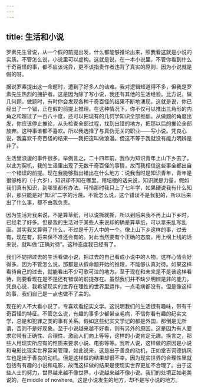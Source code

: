 ```yaml
---
---
---
```

title: 生活和小说
---

罗素先生曾说，从一个假的前提出发，什么都能够推论出来，照我看这就是小说的实质。不管怎么说，小说里可以虚构。这就是说，在一本小说里，不管你看到什么千奇百怪的事，都不应该诧异，更不该指责作者违背了真实的原则，因为小说就是假的呀。

据说罗素提出这一命题时，遭到了好多人的诘难。我对逻辑知道得不多，但我是罗素先生热烈的拥护者。这是因为除了写小说，我还有其他的生活经验。比方说，做几何题。做题时，有时你会发现各种千奇百怪的结果不断地涌现，这就是说，你已经出了一个错，正在假的前提上推理。在这种情况下，你不仅可以推出三角形的内角之和超过了一百八十度，还可以把现有的几何学知识全部推翻。从做题的角度出发，你应该停止推论，从头检查全部过程，找到出错的地方，把那以后的推论全部放弃。这种事谁都不喜欢。所以我选择了与真伪无关的职业——写小说。凭良心说，我喜欢千奇百怪的结果——我把这叫做浪漫。但这不等于我就没有能力明辨是非了。

生活里浪漫的事件很多。举例言之，二十四年前，我作为知识青年上山下乡去了。以此为契机，我的生活里出现了无数千奇百怪的事情，故而我相信这些事全都出自一个错误的前提。现在我能够指出错出在什么地方：说我当时是知识青年，青年是很够格的（十六岁），知识却不知在哪里。用培根的话来说，知识就是力量，假如我们真有知识，到哪里都有办法。可怜那时我只上了七年学，如果硬说我有什么知识，那只能是对“知识”二字的污蔑。不管怎么说，这个错误不是我犯的，所以后来出了什么事，都不由我负责。

因为生活对我来说，不是算草纸，可以说撕就撕，所以到后来我不再上山下乡时，已经老了好多。但是我的生活对于某些人来说却的确是算草纸，可以拿来乱写乱画。其实我又算得了什么，不过是千万人中的一个。像上山下乡这样的事，过去有，现在有，将来保不准还会有的。对此当然要有个正确的态度，用上纲上线的话来说，就叫做“正确对待”。这种态度我已经有了。

我们不妨把过去的生活看做小说，把过去的自己看成小说中的人物，这样心情会好得多。因为不管怎么说，那都是从假命题开始的推理，不能够认真对待。如果这样看待自己的过去，就能看出不少可歌可泣的地方。至于现在和未来是不是该这样看待，则要看现在是不是还有错误的前提存在。虽然我们并不缺少明辨是非的能力。凭良心说，我希望现实的世界在理性的世界里运作，一点毛病都没有。但是像这样的事，我们自己是一点也做不了主的。

现在的人不大看小说了，专喜欢看纪实文学。这说明我们的生活很有趣味，带有千奇百怪的特征。不管怎么说，有趣的事多少都带点毛病，不信你看有趣的纪实文学，总是和犯罪之类的事有关系。假如这些纪实文学记的都是外国，那倒是无所谓，否则不是好现象。至于小说越来越不好看，则有另外的原因。这是因为有人要求它带有正确性、合理性、激励人们向上等等，这样的小说肯定无趣。换言之，那些人用现实所应有的性质来要求小说、电影等等。我听人说，这样做的原因是小说和电影比现实世界容易管理，如此说来，这是出于善良的动机，正如堂吉诃德挑风车也是出于善良的动机。但是这样做的结果却很不幸。因为现实世界的合理性里就包括有有趣的小说和电影，故而这样做的结果是使现实世界更加不合理了。由于这些人士的努力，世界越来越不像世界，小说越来越不像小说。我们的处境正如老美说的，在middle of nowhere。这是小说发生的地方，却不是写小说的地方。